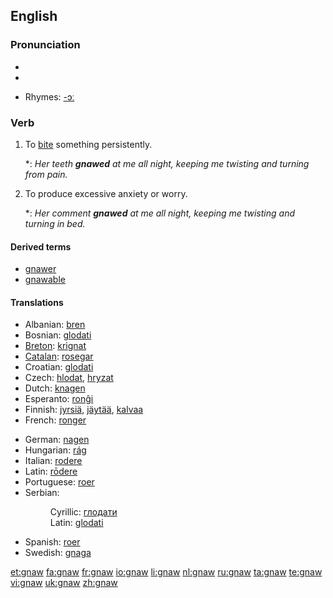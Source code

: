 ==English==

===Pronunciation===
* {{IPA|/nɔː/}}
* {{audio|en-us-gnaw.ogg|Audio (US)}}

* Rhymes: [[Rhymes:English:-ɔː|-ɔː]]

===Verb===
{{en-verb|gnaws|gnawing|gnawed|[[gnawed]] or [[gnawn]]}}

# {{transitive}} To [[bite]] something persistently.
#*: ''Her teeth '''gnawed''' at me all night, keeping me twisting and turning from pain.''
# {{intransitive}} To produce excessive anxiety or worry.
#*: ''Her comment '''gnawed''' at me all night, keeping me twisting and turning in bed.''

====Derived terms====
* [[gnawer]]
* [[gnawable]]

====Translations====
{{trans-top|to bite something persistently}}
* Albanian: [[bren]]
* Bosnian: [[glodati]]
* [[Breton]]: [[krignat]]
* [[Catalan]]: [[rosegar]]
* Croatian: [[glodati]]
* Czech: [[hlodat]], [[hryzat]]
* Dutch: [[knagen]]
* Esperanto: [[ronĝi]]
* Finnish: [[jyrsiä]], [[jäytää]], [[kalvaa]]
* French: [[ronger]]
{{trans-mid}}
* German: [[nagen]]
* Hungarian: [[rág]]
* Italian: [[rodere]]
* Latin: [[rōdere]]
* Portuguese: [[roer]]
* Serbian:
*: Cyrillic: [[глодати]]
*: Latin: [[glodati]]
* Spanish: [[roer]]
* Swedish: [[gnaga]]
{{trans-bottom}}

[[et:gnaw]]
[[fa:gnaw]]
[[fr:gnaw]]
[[io:gnaw]]
[[li:gnaw]]
[[nl:gnaw]]
[[ru:gnaw]]
[[ta:gnaw]]
[[te:gnaw]]
[[vi:gnaw]]
[[uk:gnaw]]
[[zh:gnaw]]